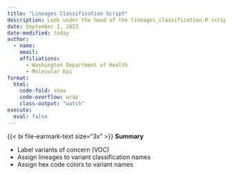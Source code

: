 ```yaml
---
title: "Lineages Classification Script"
description: Look under the hood of the lineages_classification.R script
date: September 1, 2023
date-modified: today
author: 
  - name: 
    email: 
    affiliations:
      - Washington Department of Health
      - Molecular Epi
format: 
  html:
    code-fold: show
    code-overflow: wrap
    class-output: "watch"
execute: 
  eval: false
---
```


::: note

{{< bi file-earmark-text size="3x" >}} **Summary**

-   Label variants of concern (VOC)
-   Assign lineages to variant classification names
-   Assign hex code colors to variant names

:::

